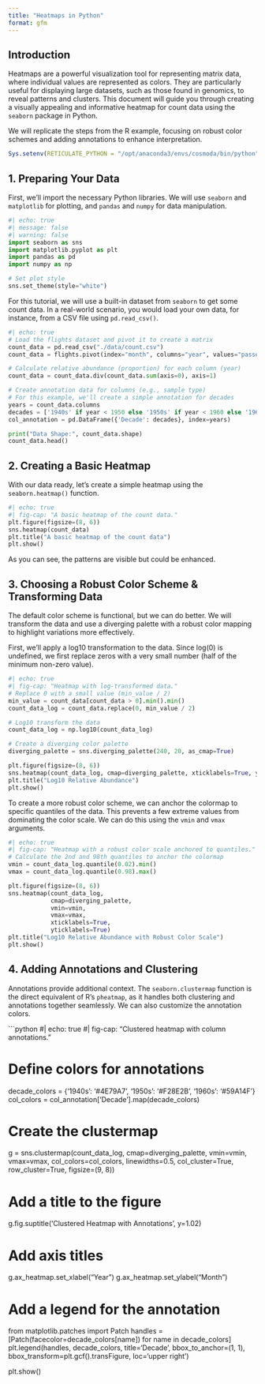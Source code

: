 ```yaml
---
title: "Heatmaps in Python"
format: gfm
---
```


## Introduction

Heatmaps are a powerful visualization tool for representing matrix data, where individual values are represented as colors. They are particularly useful for displaying large datasets, such as those found in genomics, to reveal patterns and clusters. This document will guide you through creating a visually appealing and informative heatmap for count data using the `seaborn` package in Python.

We will replicate the steps from the R example, focusing on robust color schemes and adding annotations to enhance interpretation.

```r
Sys.setenv(RETICULATE_PYTHON = "/opt/anaconda3/envs/cosmoda/bin/python")
```


## 1. Preparing Your Data

First, we'll import the necessary Python libraries. We will use `seaborn` and `matplotlib` for plotting, and `pandas` and `numpy` for data manipulation.

```python
#| echo: true
#| message: false
#| warning: false
import seaborn as sns
import matplotlib.pyplot as plt
import pandas as pd
import numpy as np

# Set plot style
sns.set_theme(style="white")
```

For this tutorial, we will use a built-in dataset from `seaborn` to get some count data. In a real-world scenario, you would load your own data, for instance, from a CSV file using `pd.read_csv()`.

```python
#| echo: true
# Load the flights dataset and pivot it to create a matrix
count_data = pd.read_csv("./data/count.csv")
count_data = flights.pivot(index="month", columns="year", values="passengers")

# Calculate relative abundance (proportion) for each column (year)
count_data = count_data.div(count_data.sum(axis=0), axis=1)

# Create annotation data for columns (e.g., sample type)
# For this example, we'll create a simple annotation for decades
years = count_data.columns
decades = ['1940s' if year < 1950 else '1950s' if year < 1960 else '1960s' for year in years]
col_annotation = pd.DataFrame({'Decade': decades}, index=years)

print("Data Shape:", count_data.shape)
count_data.head()
```

## 2. Creating a Basic Heatmap

With our data ready, let's create a simple heatmap using the `seaborn.heatmap()` function.

```python
#| echo: true
#| fig-cap: "A basic heatmap of the count data."
plt.figure(figsize=(8, 6))
sns.heatmap(count_data)
plt.title("A basic heatmap of the count data")
plt.show()
```

As you can see, the patterns are visible but could be enhanced.

## 3. Choosing a Robust Color Scheme & Transforming Data

The default color scheme is functional, but we can do better. We will transform the data and use a diverging palette with a robust color mapping to highlight variations more effectively.

First, we'll apply a log10 transformation to the data. Since log(0) is undefined, we first replace zeros with a very small number (half of the minimum non-zero value).

```python
#| echo: true
#| fig-cap: "Heatmap with log-transformed data."
# Replace 0 with a small value (min_value / 2)
min_value = count_data[count_data > 0].min().min()
count_data_log = count_data.replace(0, min_value / 2)

# Log10 transform the data
count_data_log = np.log10(count_data_log)

# Create a diverging color palette
diverging_palette = sns.diverging_palette(240, 20, as_cmap=True)

plt.figure(figsize=(8, 6))
sns.heatmap(count_data_log, cmap=diverging_palette, xticklabels=True, yticklabels=True)
plt.title("Log10 Relative Abundance")
plt.show()
```

To create a more robust color scheme, we can anchor the colormap to specific quantiles of the data. This prevents a few extreme values from dominating the color scale. We can do this using the `vmin` and `vmax` arguments.

```python
#| echo: true
#| fig-cap: "Heatmap with a robust color scale anchored to quantiles."
# Calculate the 2nd and 98th quantiles to anchor the colormap
vmin = count_data_log.quantile(0.02).min()
vmax = count_data_log.quantile(0.98).max()

plt.figure(figsize=(8, 6))
sns.heatmap(count_data_log, 
            cmap=diverging_palette, 
            vmin=vmin, 
            vmax=vmax,
            xticklabels=True, 
            yticklabels=True)
plt.title("Log10 Relative Abundance with Robust Color Scale")
plt.show()
```

## 4. Adding Annotations and Clustering

Annotations provide additional context. The `seaborn.clustermap` function is the direct equivalent of R's `pheatmap`, as it handles both clustering and annotations together seamlessly. We can also customize the annotation colors.

```python
#| echo: true
#| fig-cap: "Clustered heatmap with column annotations."

# Define colors for annotations
decade_colors = {'1940s': '#4E79A7', '1950s': '#F28E2B', '1960s': '#59A14F'}
col_colors = col_annotation['Decade'].map(decade_colors)

# Create the clustermap
g = sns.clustermap(count_data_log, 
                   cmap=diverging_palette, 
                   vmin=vmin, 
                   vmax=vmax,
                   col_colors=col_colors, 
                   linewidths=0.5,
                   col_cluster=True,
                   row_cluster=True,
                   figsize=(9, 8))

# Add a title to the figure
g.fig.suptitle('Clustered Heatmap with Annotations', y=1.02)

# Add axis titles
g.ax_heatmap.set_xlabel("Year")
g.ax_heatmap.set_ylabel("Month")

# Add a legend for the annotation
from matplotlib.patches import Patch
handles = [Patch(facecolor=decade_colors[name]) for name in decade_colors]
plt.legend(handles, decade_colors, title='Decade', bbox_to_anchor=(1, 1), 
           bbox_transform=plt.gcf().transFigure, loc='upper right')

plt.show()

